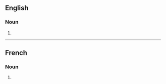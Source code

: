 ==English==

===Noun===
{{head|en|noun plural form}}

# {{plural of|synchrotron|lang=en}}

----

==French==

===Noun===
{{head|fr|noun plural form|g=m}}

# {{plural of|synchrotron|lang=fr}}